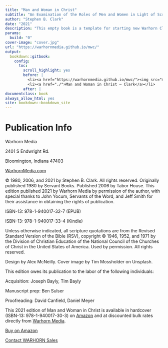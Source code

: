 ```yaml
--- 
title: "Man and Woman in Christ"
subtitle: "An Examination of the Roles of Men and Women in Light of Scripture and the Social Sciences"
author: "Stephen B. Clark"
date: "2021"
description: "This empty book is a template for starting new Warhorn Classics book projects."
params:
  build: "0"
cover-image: "cover.jpg"
url: "https://warhornmedia.github.io/mwc/"
output: 
  bookdown::gitbook:
    config:
      toc:
        scroll_highlight: yes
        before: |
          <li><a href="https://warhornmedia.github.io/mwc/"><img src="mwc/files/images/warhorn-logo-white-01.png" width="260"></a></li>
          <li><a href="./">Man and Woman in Christ — Clark</a></li>
        after: |
documentclass: book
always_allow_html: yes
site: bookdown::bookdown_site
---
```


# Publication Info {-}

<p id="_idParaDest-124" class="F-B-MATTER_Copyright-Info-1st"><a id="_idTextAnchor2011"></a><span class="ALL-CAPS">Warhorn Media</span></p>
<p class="F-B-MATTER_Copyright-Info">2401 S Endwright Rd.</p>
<p class="F-B-MATTER_Copyright-Info">Bloomington, Indiana 47403</p>
<p class="F-B-MATTER_Copyright-Info-SA"><a href="https://warhornmedia.com"><span class="OT-All-Small-Caps">WarhornMedia.com</span></a></p>
<p class="F-B-MATTER_Copyright-Info-SA">©&#160;1980, 2006, and 2021 by Stephen B. Clark. All rights reserved. Originally published 1980 by Servant Books. Published 2006 by Tabor House. This edition published 2021 by Warhorn Media by permission of the author, with special thanks to John Yocum, Servants of the Word, and Jeff Smith for their assistance in obtaining the rights of publication.</p>
<p class="F-B-MATTER_Copyright-Info"><span class="OT-All-Small-Caps">ISBN-13</span>: 978-1-940017-32-7 (EPUB)</p>
<p class="F-B-MATTER_Copyright-Info-SA"><span class="OT-All-Small-Caps">ISBN-13</span>: 978-1-940017-33-4 (Kindle)</p>
<p class="F-B-MATTER_Copyright-Info-SA">Unless otherwise indicated, all scripture quotations are from the Revised Standard Version of the Bible (<span class="OT-All-Small-Caps">RSV</span>), copyright ©&#160;1946, 1952, and 1971 by the Division of Christian Education of the National Council of the Churches of Christ in the United States of America. Used by permission. All rights reserved.</p>
<p class="F-B-MATTER_Copyright-Info-SA">Design by Alex McNeilly. Cover image by Tim&#160;Mossholder on Unsplash.</p>
<p class="F-B-MATTER_Copyright-Info">This edition owes its publication to the labor of the following individuals:</p>
<p class="F-B-MATTER_Copyright-Info-Indented"><span class="OT-All-Small-Caps">Acquisition</span>: Joseph Bayly, Tim Bayly</p>
<p class="F-B-MATTER_Copyright-Info-Indented"><span class="OT-All-Small-Caps">Manuscript prep</span>: Ben Sulser</p>
<p class="F-B-MATTER_Copyright-Info-Indented-SA"><span class="OT-All-Small-Caps">Proofreading</span>: David Canfield, Daniel Meyer</p>
<p class="F-B-MATTER_Copyright-Info">This 2021 edition of <span class="Italic">Man and Woman in Christ</span> is available in hardcover (<span class="No-Break">ISBN-13</span>: 978-1-940017-30-3) on <a href="https://www.amazon.com/dp/1940017300/ref=cm_sw_em_r_mt_dp_E8EBSPCHBCXJH1FSTSE7">Amazon</a> and at discounted bulk rates directly from <a href="https://warhornmedia.com/contact-us/">Warhorn Media</a>.</p>
<div class="Buy-Buttons">
<p class="Buy-Button"><a href="https://www.amazon.com/dp/1940017300/ref=cm_sw_em_r_mt_dp_E8EBSPCHBCXJH1FSTSE7">Buy on Amazon</a></p>
<p class="Buy-Button"><a href="https://warhornmedia.com/contact-us/">Contact WARHORN Sales</a></p>
</div>
